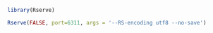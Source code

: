 ```r
library(Rserve)

```

```r
Rserve(FALSE, port=6311, args = '--RS-encoding utf8 --no-save')
```
